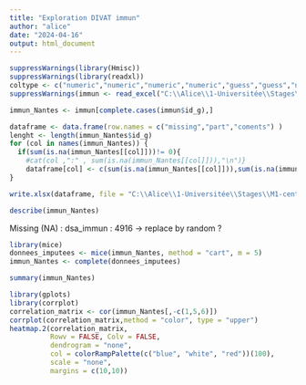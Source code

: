 ---
title: "Exploration DIVAT immun"
author: "alice"
date: "2024-04-16"
output: html_document
---

```{r}
suppressWarnings(library(Hmisc))
suppressWarnings(library(readxl))
coltype <- c("numeric","numeric","numeric","numeric","guess","guess","numeric","guess")
suppressWarnings(immun <- read_excel("C:\\Alice\\1-Universitée\\Stages\\M1-centrale\\DATAS\\ALICE_DATAS\\ALL_VARIABLES_KiTGENIE2024.xlsx", sheet = "immun",na = "NA",col_types = coltype))
```

```{r}
immun_Nantes <- immun[complete.cases(immun$id_g),]
```

```{r}
dataframe <- data.frame(row.names = c("missing","part","coments") )
lenght <- length(immun_Nantes$id_g)
for (col in names(immun_Nantes)) {
  if(sum(is.na(immun_Nantes[[col]]))!= 0){
    #cat(col ,":" , sum(is.na(immun_Nantes[[col]])),"\n")}
    dataframe[col] <- c(sum(is.na(immun_Nantes[[col]])),sum(is.na(immun_Nantes[[col]]))/lenght,"random")}
}
```

```{r}
write.xlsx(dataframe, file = "C:\\Alice\\1-Universitée\\Stages\\M1-centrale\\DATAS\\Describe\\explore\\explore_NA.xlsx",sheetName = "immun", append = TRUE)
```


```{r}
describe(immun_Nantes)
```
Missing (NA) : dsa_immun : 4916 -> replace by random ?

```{r message=FALSE, warning=FALSE}
library(mice)
donnees_imputees <- mice(immun_Nantes, method = "cart", m = 5)  
immun_Nantes <- complete(donnees_imputees)
```


```{r}
summary(immun_Nantes)
```

```{r warning=FALSE}
library(gplots)
library(corrplot)
correlation_matrix <- cor(immun_Nantes[,-c(1,5,6)])
corrplot(correlation_matrix,method = "color", type = "upper")
heatmap.2(correlation_matrix,
          Rowv = FALSE, Colv = FALSE,
          dendrogram = "none",
          col = colorRampPalette(c("blue", "white", "red"))(100),
          scale = "none",
          margins = c(10,10))
```


